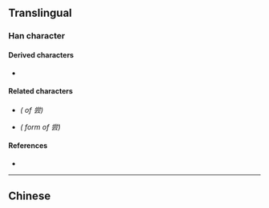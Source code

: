 {{also|嘗|嚐}}
{{character info}}
==Translingual==

===Han character===
{{Han char|rn=42|rad=小|as=06|sn=9|four=|canj=FBMMI|ids=⿱龸云}}

====Derived characters====
* {{l|mul|[[偿]], [[鲿]]}}

====Related characters====
* {{l|mul|[[嘗]]}} ''({{w|Traditional Chinese|Traditional form}} of 尝)''
* {{l|mul|[[嚐]], [[甞]]}} ''({{w|Variant Chinese character|Variant traditional}} form of 尝)''

====References====
* {{Han ref|kx=0297.151|hdz=10564.100|uh=5C1D|ud=23581}}

----

==Chinese==
{{zh-see|嘗}}
